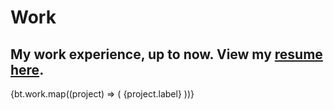 
# <Breadcrumb href="/" name="Home" /> Work

## My work experience, up to now. View my [resume here](https://resume.bridger.to).

<div className="not-prose grid gap-3 mt-12">
  {bt.work.map((project) => (
    <OutLink href={project.href} key={project.label} desc={project.desc}>
      {project.label}
    </OutLink>
  ))}
</div>
